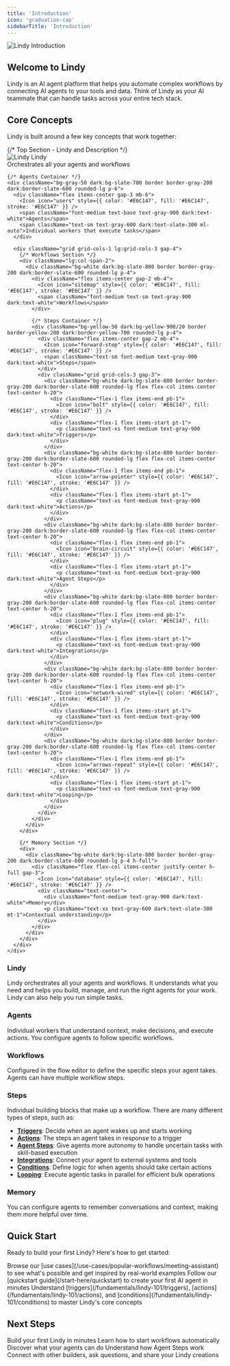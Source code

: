 ```yaml
---
title: 'Introduction'
icon: 'graduation-cap'
sidebarTitle: 'Introduction'
---
```

<Frame>
  <img src="/lindy-brand-assets/intro.jpg" alt="Lindy Introduction" />
</Frame>

## Welcome to Lindy

Lindy is an AI agent platform that helps you automate complex workflows by connecting AI agents to your tools and data. Think of Lindy as your AI teammate that can handle tasks across your entire tech stack.

## Core Concepts

Lindy is built around a few key concepts that work together:

<div className="not-prose my-8">
  <div className="max-w-4xl mx-auto border border-yellow-400 dark:border-yellow-500 rounded-xl p-6">
    {/* Top Section - Lindy and Description */}
    <div className="flex items-center justify-between mb-6">
      <div className="flex items-center gap-3">
        <img src="/lindy-brand-assets/256-2.png" alt="Lindy" style={{ maxHeight: '20px', maxWidth: '20px' }} />
        <span className="font-medium text-lg text-gray-900 dark:text-white">Lindy</span>
      </div>
      <span className="text-sm text-gray-600 dark:text-slate-300">Orchestrates all your agents and workflows</span>
    </div>
    
    {/* Agents Container */}
    <div className="bg-gray-50 dark:bg-slate-700 border border-gray-200 dark:border-slate-600 rounded-lg p-6">
      <div className="flex items-center gap-3 mb-6">
        <Icon icon="users" style={{ color: '#E6C147', fill: '#E6C147', stroke: '#E6C147' }} />
        <span className="font-medium text-base text-gray-900 dark:text-white">Agents</span>
        <span className="text-sm text-gray-600 dark:text-slate-300 ml-auto">Individual workers that execute tasks</span>
      </div>
      
      <div className="grid grid-cols-1 lg:grid-cols-3 gap-4">
        {/* Workflows Section */}
        <div className="lg:col-span-2">
          <div className="bg-white dark:bg-slate-800 border border-gray-200 dark:border-slate-600 rounded-lg p-4">
            <div className="flex items-center gap-2 mb-4">
              <Icon icon="sitemap" style={{ color: '#E6C147', fill: '#E6C147', stroke: '#E6C147' }} />
              <span className="font-medium text-sm text-gray-900 dark:text-white">Workflows</span>
            </div>
            
            {/* Steps Container */}
            <div className="bg-yellow-50 dark:bg-yellow-900/20 border border-yellow-200 dark:border-yellow-700 rounded-lg p-4">
              <div className="flex items-center gap-2 mb-4">
                <Icon icon="forward-step" style={{ color: '#E6C147', fill: '#E6C147', stroke: '#E6C147' }} />
                <span className="text-sm font-medium text-gray-900 dark:text-white">Steps</span>
              </div>
              <div className="grid grid-cols-3 gap-3">
                <div className="bg-white dark:bg-slate-800 border border-gray-200 dark:border-slate-600 rounded-lg flex flex-col items-center text-center h-20">
                  <div className="flex-1 flex items-end pb-1">
                    <Icon icon="bolt" style={{ color: '#E6C147', fill: '#E6C147', stroke: '#E6C147' }} />
                  </div>
                  <div className="flex-1 flex items-start pt-1">
                    <p className="text-xs font-medium text-gray-900 dark:text-white">Triggers</p>
                  </div>
                </div>
                <div className="bg-white dark:bg-slate-800 border border-gray-200 dark:border-slate-600 rounded-lg flex flex-col items-center text-center h-20">
                  <div className="flex-1 flex items-end pb-1">
                    <Icon icon="arrow-pointer" style={{ color: '#E6C147', fill: '#E6C147', stroke: '#E6C147' }} />
                  </div>
                  <div className="flex-1 flex items-start pt-1">
                    <p className="text-xs font-medium text-gray-900 dark:text-white">Actions</p>
                  </div>
                </div>
                <div className="bg-white dark:bg-slate-800 border border-gray-200 dark:border-slate-600 rounded-lg flex flex-col items-center text-center h-20">
                  <div className="flex-1 flex items-end pb-1">
                    <Icon icon="brain-circuit" style={{ color: '#E6C147', fill: '#E6C147', stroke: '#E6C147' }} />
                  </div>
                  <div className="flex-1 flex items-start pt-1">
                    <p className="text-xs font-medium text-gray-900 dark:text-white">Agent Steps</p>
                  </div>
                </div>
                <div className="bg-white dark:bg-slate-800 border border-gray-200 dark:border-slate-600 rounded-lg flex flex-col items-center text-center h-20">
                  <div className="flex-1 flex items-end pb-1">
                    <Icon icon="plug" style={{ color: '#E6C147', fill: '#E6C147', stroke: '#E6C147' }} />
                  </div>
                  <div className="flex-1 flex items-start pt-1">
                    <p className="text-xs font-medium text-gray-900 dark:text-white">Integrations</p>
                  </div>
                </div>
                <div className="bg-white dark:bg-slate-800 border border-gray-200 dark:border-slate-600 rounded-lg flex flex-col items-center text-center h-20">
                  <div className="flex-1 flex items-end pb-1">
                    <Icon icon="network-wired" style={{ color: '#E6C147', fill: '#E6C147', stroke: '#E6C147' }} />
                  </div>
                  <div className="flex-1 flex items-start pt-1">
                    <p className="text-xs font-medium text-gray-900 dark:text-white">Conditions</p>
                  </div>
                </div>
                <div className="bg-white dark:bg-slate-800 border border-gray-200 dark:border-slate-600 rounded-lg flex flex-col items-center text-center h-20">
                  <div className="flex-1 flex items-end pb-1">
                    <Icon icon="arrows-repeat" style={{ color: '#E6C147', fill: '#E6C147', stroke: '#E6C147' }} />
                  </div>
                  <div className="flex-1 flex items-start pt-1">
                    <p className="text-xs font-medium text-gray-900 dark:text-white">Looping</p>
                  </div>
                </div>
              </div>
            </div>
          </div>
        </div>
        
        {/* Memory Section */}
        <div>
          <div className="bg-white dark:bg-slate-800 border border-gray-200 dark:border-slate-600 rounded-lg p-4 h-full">
            <div className="flex flex-col items-center justify-center h-full gap-3">
              <Icon icon="database" style={{ color: '#E6C147', fill: '#E6C147', stroke: '#E6C147' }} />
              <div className="text-center">
                <div className="font-medium text-gray-900 dark:text-white">Memory</div>
                <p className="text-xs text-gray-600 dark:text-slate-300 mt-1">Contextual understanding</p>
              </div>
            </div>
          </div>
        </div>
      </div>
    </div>
  </div>
</div>

### **Lindy**
Lindy orchestrates all your agents and workflows. It understands what you need and helps you build, manage, and run the right agents for your work. Lindy can also help you run simple tasks.

### **Agents**
Individual workers that understand context, make decisions, and execute actions. You configure agents to follow specific workflows.

### **Workflows**
Configured in the flow editor to define the specific steps your agent takes. Agents can have multiple workflow steps.

### **Steps**
Individual building blocks that make up a workflow. There are many different types of steps, such as:
- **[Triggers](/fundamentals/lindy-101/triggers)**: Decide when an agent wakes up and starts working
- **[Actions](/fundamentals/lindy-101/actions)**: The steps an agent takes in response to a trigger
- **[Agent Steps](/fundamentals/lindy-101/ai-agents)**: Give agents more autonomy to handle uncertain tasks with skill-based execution
- **[Integrations](/skills/popular-integrations)**: Connect your agent to external systems and tools
- **[Conditions](/fundamentals/lindy-101/conditions)**: Define logic for when agents should take certain actions
- **[Looping](/fundamentals/lindy-101/looping)**: Execute agentic tasks in parallel for efficient bulk operations

### **Memory**
You can configure agents to remember conversations and context, making them more helpful over time.

## Quick Start

Ready to build your first Lindy? Here's how to get started:

<Steps>
  <Step title="Try a template">
    Browse our [use cases](/use-cases/popular-workflows/meeting-assistant) to see what's possible and get inspired by real-world examples
  </Step>
  <Step title="Build your first agent">
    Follow our [quickstart guide](/start-here/quickstart) to create your first AI agent in minutes
  </Step>
  <Step title="Learn the basics">
    Understand [triggers](/fundamentals/lindy-101/triggers), [actions](/fundamentals/lindy-101/actions), and [conditions](/fundamentals/lindy-101/conditions) to master Lindy's core concepts
  </Step>
</Steps>

## Next Steps

<CardGroup cols={2}>
  <Card title="Quickstart Guide" href="/start-here/quickstart" icon="rocket">
    Build your first Lindy in minutes
  </Card>
  <Card title="Triggers" href="/fundamentals/lindy-101/triggers" icon="bolt">
    Learn how to start workflows automatically
  </Card>
  <Card title="Actions" href="/fundamentals/lindy-101/actions" icon="arrow-pointer">
    Discover what your agents can do
  </Card>
  <Card title="Agent Steps" href="/fundamentals/lindy-101/ai-agents" icon="brain-circuit">
    Understand how Agent Steps work
  </Card>
</CardGroup>

<Card title="Community" href="https://community.lindy.ai/join" icon="users">
  Connect with other builders, ask questions, and share your Lindy creations
</Card>